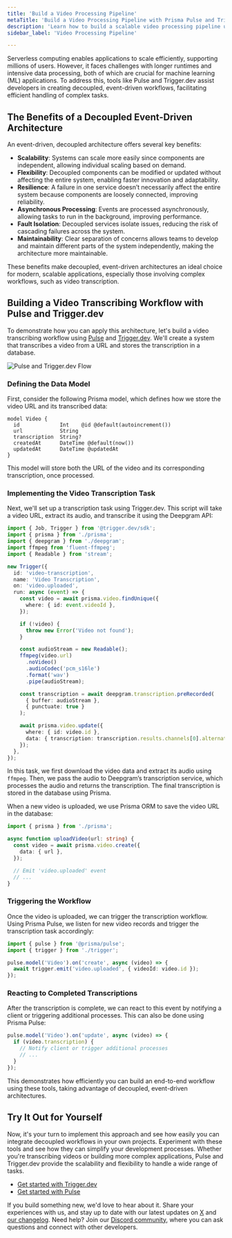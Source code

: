 ```yaml
---
title: 'Build a Video Processing Pipeline'
metaTitle: 'Build a Video Processing Pipeline with Prisma Pulse and Trigger.dev'
description: 'Learn how to build a scalable video processing pipeline using a decoupled, event-driven architecture with Prisma Pulse and Trigger.dev.'
sidebar_label: 'Video Processing Pipeline'

---
```


Serverless computing enables applications to scale efficiently, supporting millions of users. However, it faces challenges with longer runtimes and intensive data processing, both of which are crucial for machine learning (ML) applications. To address this, tools like Pulse and Trigger.dev assist developers in creating decoupled, event-driven workflows, facilitating efficient handling of complex tasks.

## The Benefits of a Decoupled Event-Driven Architecture

An event-driven, decoupled architecture offers several key benefits:

- **Scalability**: Systems can scale more easily since components are independent, allowing individual scaling based on demand.
- **Flexibility**: Decoupled components can be modified or updated without affecting the entire system, enabling faster innovation and adaptability.
- **Resilience**: A failure in one service doesn’t necessarily affect the entire system because components are loosely connected, improving reliability.
- **Asynchronous Processing**: Events are processed asynchronously, allowing tasks to run in the background, improving performance.
- **Fault Isolation**: Decoupled services isolate issues, reducing the risk of cascading failures across the system.
- **Maintainability**: Clear separation of concerns allows teams to develop and maintain different parts of the system independently, making the architecture more maintainable.

These benefits make decoupled, event-driven architectures an ideal choice for modern, scalable applications, especially those involving complex workflows, such as video transcription.

## Building a Video Transcribing Workflow with Pulse and Trigger.dev

To demonstrate how you can apply this architecture, let's build a video transcribing workflow using [Pulse](https://www.prisma.io/pulse) and [Trigger.dev](https://trigger.dev). We'll create a system that transcribes a video from a URL and stores the transcription in a database.

![Pulse and Trigger.dev Flow](https://www.prisma.io/blog/assets/pulse-trigger-workflow.png)

### Defining the Data Model

First, consider the following Prisma model, which defines how we store the video URL and its transcribed data:

```prisma
model Video {
  id             Int    @id @default(autoincrement())
  url            String
  transcription  String?
  createdAt      DateTime @default(now())
  updatedAt      DateTime @updatedAt
}
```

This model will store both the URL of the video and its corresponding transcription, once processed.

### Implementing the Video Transcription Task

Next, we'll set up a transcription task using Trigger.dev. This script will take a video URL, extract its audio, and transcribe it using the Deepgram API:

```typescript
import { Job, Trigger } from '@trigger.dev/sdk';
import { prisma } from './prisma';
import { deepgram } from './deepgram';
import ffmpeg from 'fluent-ffmpeg';
import { Readable } from 'stream';

new Trigger({
  id: 'video-transcription',
  name: 'Video Transcription',
  on: 'video.uploaded',
  run: async (event) => {
    const video = await prisma.video.findUnique({
      where: { id: event.videoId },
    });

    if (!video) {
      throw new Error('Video not found');
    }

    const audioStream = new Readable();
    ffmpeg(video.url)
      .noVideo()
      .audioCodec('pcm_s16le')
      .format('wav')
      .pipe(audioStream);

    const transcription = await deepgram.transcription.preRecorded(
      { buffer: audioStream },
      { punctuate: true }
    );

    await prisma.video.update({
      where: { id: video.id },
      data: { transcription: transcription.results.channels[0].alternatives[0].transcript },
    });
  },
});
```

In this task, we first download the video data and extract its audio using `ffmpeg`. Then, we pass the audio to Deepgram’s transcription service, which processes the audio and returns the transcription. The final transcription is stored in the database using Prisma.

When a new video is uploaded, we use Prisma ORM to save the video URL in the database:

```typescript
import { prisma } from './prisma';

async function uploadVideo(url: string) {
  const video = await prisma.video.create({
    data: { url },
  });

  // Emit 'video.uploaded' event
  // ...
}
```

### Triggering the Workflow

Once the video is uploaded, we can trigger the transcription workflow. Using Prisma Pulse, we listen for new video records and trigger the transcription task accordingly:

```typescript
import { pulse } from '@prisma/pulse';
import { trigger } from './trigger';

pulse.model('Video').on('create', async (video) => {
  await trigger.emit('video.uploaded', { videoId: video.id });
});
```

### Reacting to Completed Transcriptions

After the transcription is complete, we can react to this event by notifying a client or triggering additional processes. This can also be done using Prisma Pulse:

```typescript
pulse.model('Video').on('update', async (video) => {
  if (video.transcription) {
    // Notify client or trigger additional processes
    // ...
  }
});
```

This demonstrates how efficiently you can build an end-to-end workflow using these tools, taking advantage of decoupled, event-driven architectures.

## Try It Out for Yourself

Now, it's your turn to implement this approach and see how easily you can integrate decoupled workflows in your own projects. Experiment with these tools and see how they can simplify your development processes. Whether you're transcribing videos or building more complex applications, Pulse and Trigger.dev provide the scalability and flexibility to handle a wide range of tasks.

- [Get started with Trigger.dev](https://trigger.dev)
- [Get started with Pulse](https://www.prisma.io/pulse)

If you build something new, we'd love to hear about it. Share your experiences with us, and stay up to date with our latest updates on [X](https://x.com) and [our changelog](https://www.prisma.io/changelog). Need help? Join our [Discord community](https://discord.com/invite/prisma), where you can ask questions and connect with other developers.

